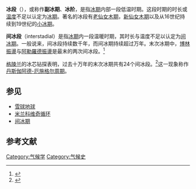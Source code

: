 {{expand|time=2011-10-23T04:28:00+00:00}}
{{refimprove|time=2011-10-23T04:28:00+00:00}}
'''冰段'''（{{lang-en|stadial}}），或称作'''副冰期'''、'''冰阶'''，是指[[冰期|冰期]]内部一段低温时期。这段时期的时长或[[温度|温度]]不足以认定为[[冰期|冰期]]。著名的冰段有[[老仙女木期|老仙女木期]]，[[新仙女木期|新仙女木期]]以及从16世纪持续到19世纪的[[小冰期|小冰期]]。

'''间冰段'''（interstadial）是指[[冰期|冰期]]内一段温暖时期，其时长与温度不足以认定为[[间冰期|间冰期]]。一般说来，间冰段持续数千年，而间冰期持续超过万年。末次冰期中，[[博林振盪|博林振盪]]与[[阿勒羅德振盪|阿勒羅德振盪]]是最末的两次间冰段。<ref name="Cronin">{{cite book |title=Principles of Climatology |url=https://archive.org/details/principlespaleoc00cron_633 |last=Cronin |first=Thomas M. |authorlink= |coauthors= |year=1999 |publisher=Columbia University Press |location=New York |isbn= |page=[https://archive.org/details/principlespaleoc00cron_633/page/n218 204] }}</ref>

[[格陵兰|格陵兰]]的冰芯钻探表明，过去十万年的末次冰期共有24个间冰段。<ref name="Wilson2000">{{cite book |title=The Great Ice Age: Climate Change and Life |url=https://archive.org/details/greaticeageclima0000wils |last=Wilson |first=R. C. L. |authorlink= |coauthors=Drury, S. A.; Chapman, J. L. |year=2000 |publisher=Routledge |location=London |isbn=0415198410 |page=[https://archive.org/details/greaticeageclima0000wils/page/125 125] }}</ref>这一现象称作[[丹斯伽阿德-厄施格尔周期|丹斯伽阿德-厄施格尔周期]]。

==参见==
* [[雪球地球|雪球地球]]
* [[米兰科维奇循环|米兰科维奇循环]]
* [[间冰期|间冰期]]

==参考文献==
{{reflist}}
 
[[Category:气候学|Category:气候学]]
[[Category:气候史|Category:气候史]]
